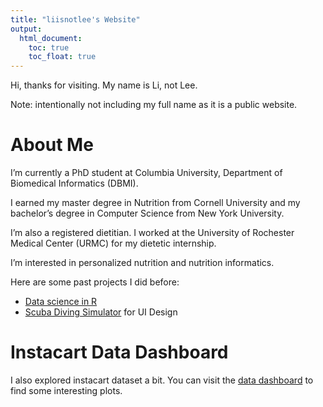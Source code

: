 ```yaml
---
title: "liisnotlee's Website"
output: 
  html_document:
    toc: true
    toc_float: true
---
```


Hi, thanks for visiting. My name is Li, not Lee. 

Note: intentionally not including my full name as it is a public website. 

# About Me

I'm currently a PhD student at Columbia University, Department of Biomedical Informatics (DBMI).

I earned my master degree in Nutrition from Cornell University and my bachelor's degree in Computer Science from New York University.

I'm also a registered dietitian. I worked at the University of Rochester Medical Center (URMC) for my dietetic internship. 

I'm interested in personalized nutrition and nutrition informatics. 

Here are some past projects I did before:

- [Data science in R](https://github.com/liisnotlee/p8105_mtp_ml5218)
- [Scuba Diving Simulator](https://github.com/krasner75/ScubaDiving) for UI Design 

# Instacart Data Dashboard
I also explored instacart dataset a bit. You can visit the [data dashboard](dashboard.html) to find some interesting plots.